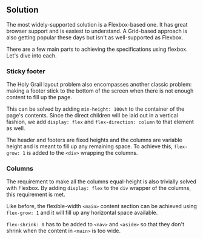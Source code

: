## Solution

The most widely-supported solution is a Flexbox-based one. It has great browser support and is easiest to understand. A Grid-based approach is also getting popular these days but isn't as well-supported as Flexbox.

There are a few main parts to achieving the specifications using flexbox. Let's dive into each.

### Sticky footer

The Holy Grail layout problem also encompasses another classic problem: making a footer stick to the bottom of the screen when there is not enough content to fill up the page.

This can be solved by adding `min-height: 100vh` to the container of the page's contents. Since the direct children will be laid out in a vertical fashion, we add `display: flex` and `flex-direction: column` to that element as well.

The header and footers are fixed heights and the columns are variable height and is meant to fill up any remaining space. To achieve this, `flex-grow: 1` is added to the `<div>` wrapping the columns.

### Columns

The requirement to make all the columns equal-height is also trivially solved with Flexbox. By adding `display: flex` to the `div` wrapper of the columns, this requirement is met.

Like before, the flexible-width `<main>` content section can be achieved using `flex-grow: 1` and it will fill up any horizontal space available.

`flex-shrink: 0` has to be added to `<nav>` and `<aside>` so that they don't shrink when the content in `<main>` is too wide.
